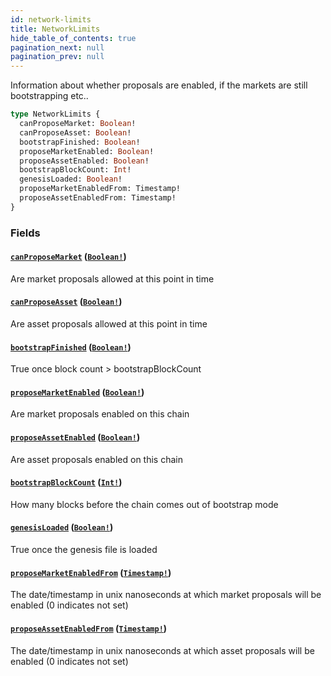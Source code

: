 ```yaml
---
id: network-limits
title: NetworkLimits
hide_table_of_contents: true
pagination_next: null
pagination_prev: null
---
```



Information about whether proposals are enabled, if the markets are still bootstrapping etc..

```graphql
type NetworkLimits {
  canProposeMarket: Boolean!
  canProposeAsset: Boolean!
  bootstrapFinished: Boolean!
  proposeMarketEnabled: Boolean!
  proposeAssetEnabled: Boolean!
  bootstrapBlockCount: Int!
  genesisLoaded: Boolean!
  proposeMarketEnabledFrom: Timestamp!
  proposeAssetEnabledFrom: Timestamp!
}
```


### Fields

#### [`canProposeMarket`](#) ([`Boolean!`](/docs/testnet/graphql/scalars/boolean))

Are market proposals allowed at this point in time


#### [`canProposeAsset`](#) ([`Boolean!`](/docs/testnet/graphql/scalars/boolean))

Are asset proposals allowed at this point in time


#### [`bootstrapFinished`](#) ([`Boolean!`](/docs/testnet/graphql/scalars/boolean))

True once block count &#x003E; bootstrapBlockCount


#### [`proposeMarketEnabled`](#) ([`Boolean!`](/docs/testnet/graphql/scalars/boolean))

Are market proposals enabled on this chain


#### [`proposeAssetEnabled`](#) ([`Boolean!`](/docs/testnet/graphql/scalars/boolean))

Are asset proposals enabled on this chain


#### [`bootstrapBlockCount`](#) ([`Int!`](/docs/testnet/graphql/scalars/int))

How many blocks before the chain comes out of bootstrap mode


#### [`genesisLoaded`](#) ([`Boolean!`](/docs/testnet/graphql/scalars/boolean))

True once the genesis file is loaded


#### [`proposeMarketEnabledFrom`](#) ([`Timestamp!`](/docs/testnet/graphql/scalars/timestamp))

The date/timestamp in unix nanoseconds at which market proposals will be enabled (0 indicates not set)


#### [`proposeAssetEnabledFrom`](#) ([`Timestamp!`](/docs/testnet/graphql/scalars/timestamp))

The date/timestamp in unix nanoseconds at which asset proposals will be enabled (0 indicates not set)




